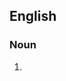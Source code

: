 {{also|watch-towers}}

==English==

===Noun===
{{head|en|noun plural form}}

# {{plural of|watchtower|lang=en}}